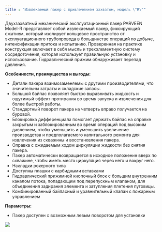 ```yaml
---
title : "Извлекаемый пакер с привлечением захватом, модель \"R\""
---
```


Двухзахватный механический эксплуатационный пакер PARVEEN Model-R представляет собой извлекаемый пакер, фиксирующий сжатием, который изолирует кольцевое пространство от эксплуатационного трубопровода в большинстве операций по добыче, интенсификации притока и испытанию. Проверенная на практике конструкция включает в себя мысль и трехэлементную систему сосредоточения, которая использует правильную установку и использование. Гидравлический прижим обнаруживает перепад давления.

**Особенности, преимущества и выгоды:**

* Детали пакера взаимозаменяемы с другими производителями, что значительны затраты и складские запасы.
* Большой байпас позволяет быстро выравнивать жидкость и ощутимый эффект протирания во время запуска и извлечения для более быстрой работы.
* Стандартный поворот пакера на четверть вправо получается на буровой.
* Блокировка дифференциала помогает держать байпас на оправке закрытым и заблокированным во время операций под высоким давлением, чтобы уменьшить и уменьшить увеличение производства и предполагаемого капитального ремонта для извлечения из скважины и восстановления пакера.
* Оправка с ожидаемым ходом циркуляции жидкости без снятия пакера.
* Пакер автоматически возвращается в исходное положение вверх по скважине, чтобы иметь место циркуляция через него и вокруг него.
* Накладки рокерного типа
* Доступны плашки с карбидными вставками
* Гидравлический прижимной кнопочный блок с большим внутренним каналом потока, попадающим под перепускным клапаном, для объединения задирания элемента и затупления плетения пуговицы.
* Комбинированный байпасный и уравнительный клапан с пожарным управлением

**Параметры:**

* Пакер доступен с возможным левым поворотом для установки

<img src="./double-grip-retrievable-packer-model-r.png" />